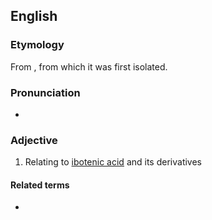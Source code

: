 ==English==

===Etymology===
From {{der|en|ja|イボテングタケ|tr=ibotengutake|t=''{{taxlink|Amanita ibotengutake|species}}'' (syn. ''{{taxlink|Amanita strobiliformis}}'')}}, from which it was first isolated.

===Pronunciation===
* {{IPA|/iːbə(ʊ)ˈtɛnɪk/|lang=en}}

===Adjective===
{{en-adj|-}}

# {{lb|en|biochemistry}} Relating to [[ibotenic acid]] and its derivatives

====Related terms====
* {{l|en|ibotenate}}